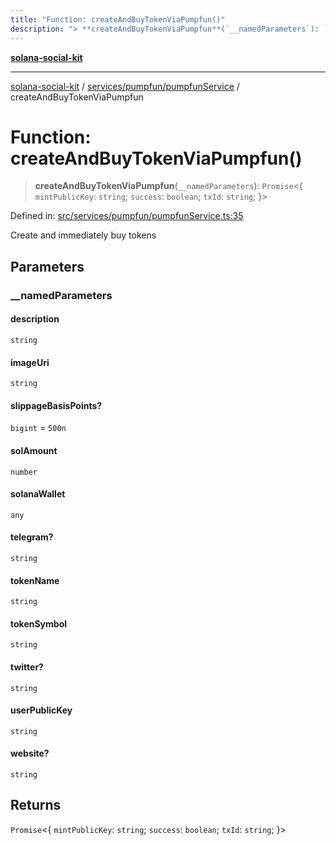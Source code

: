 ```yaml
---
title: "Function: createAndBuyTokenViaPumpfun()"
description: "> **createAndBuyTokenViaPumpfun**(`__namedParameters`): `Promise`\<\{ `mintPublicKey`: `string`; `success`: `boolean`; `txId`: `string`; \}\>"
---
```


[**solana-social-kit**](../../../../README.mdx)

***

[solana-social-kit](../../../../README.mdx) / [services/pumpfun/pumpfunService](../README.mdx) / createAndBuyTokenViaPumpfun

# Function: createAndBuyTokenViaPumpfun()

> **createAndBuyTokenViaPumpfun**(`__namedParameters`): `Promise`\<\{ `mintPublicKey`: `string`; `success`: `boolean`; `txId`: `string`; \}\>

Defined in: [src/services/pumpfun/pumpfunService.ts:35](https://github.com/SendArcade/solana-social-starter/blob/bd4b3556b8f469c27ebb06f4df65b3a36b43ba3b/src/services/pumpfun/pumpfunService.ts#L35)

Create and immediately buy tokens

## Parameters

### \_\_namedParameters

#### description

`string`

#### imageUri

`string`

#### slippageBasisPoints?

`bigint` = `500n`

#### solAmount

`number`

#### solanaWallet

`any`

#### telegram?

`string`

#### tokenName

`string`

#### tokenSymbol

`string`

#### twitter?

`string`

#### userPublicKey

`string`

#### website?

`string`

## Returns

`Promise`\<\{ `mintPublicKey`: `string`; `success`: `boolean`; `txId`: `string`; \}\>
